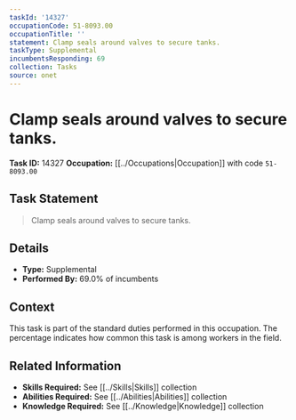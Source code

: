 ```yaml
---
taskId: '14327'
occupationCode: 51-8093.00
occupationTitle: ''
statement: Clamp seals around valves to secure tanks.
taskType: Supplemental
incumbentsResponding: 69
collection: Tasks
source: onet
---
```

# Clamp seals around valves to secure tanks.

**Task ID:** 14327
**Occupation:** [[../Occupations|Occupation]] with code `51-8093.00`

## Task Statement

> Clamp seals around valves to secure tanks.

## Details

- **Type:** Supplemental
- **Performed By:** 69.0% of incumbents

## Context

This task is part of the standard duties performed in this occupation. The percentage indicates how common this task is among workers in the field.

## Related Information

- **Skills Required:** See [[../Skills|Skills]] collection
- **Abilities Required:** See [[../Abilities|Abilities]] collection
- **Knowledge Required:** See [[../Knowledge|Knowledge]] collection
